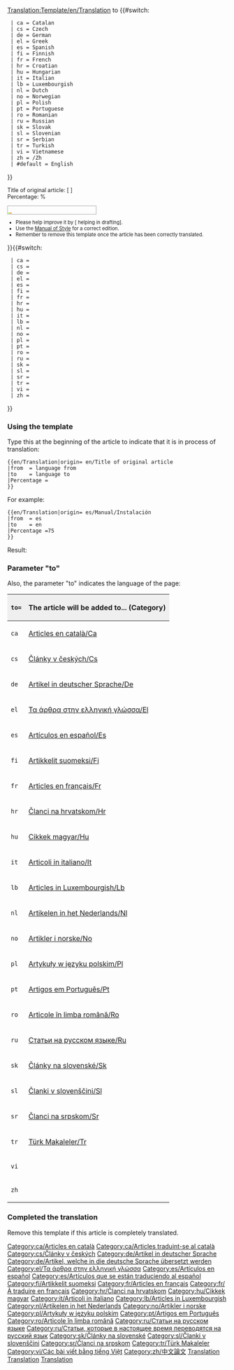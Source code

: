 <noinclude>[[Translation:Template/en/Translation]]</noinclude><noinclude></noinclude>{{en/Ambox| type  = style
| image = en/Translation.png
| text  = <strong>This article is being translated from {{#switch:{{{from|}}}
  | ca = Catalan
  | cs = Czech
  | de = German
  | el = Greek
  | es = Spanish
  | fi = Finnish
  | fr = French
  | hr = Croatian
  | hu = Hungarian
  | it = Italian
  | lb = Luxembourgish
  | nl = Dutch
  | no = Norwegian
  | pl = Polish
  | pt = Portuguese
  | ro = Romanian
  | ru = Russian
  | sk = Slovak
  | sl = Slovenian
  | sr = Serbian
  | tr = Turkish
  | vi = Vietnamese
  | zh = Chinese
  | #default = English
}} to {{#switch:{{{to|}}}
  | ca = Catalan
  | cs = Czech
  | de = German
  | el = Greek
  | es = Spanish
  | fi = Finnish
  | fr = French
  | hr = Croatian
  | hu = Hungarian
  | it = Italian
  | lb = Luxembourgish
  | nl = Dutch
  | no = Norwegian
  | pl = Polish
  | pt = Portuguese
  | ro = Romanian
  | ru = Russian
  | sk = Slovak
  | sl = Slovenian
  | sr = Serbian
  | tr = Turkish
  | vi = Vietnamese
  | zh = /Zh
  | #default = English
}}</strong>
<div style="font-size: 90%">
Title of original article: <includeonly>[{{SERVER}}{{localurl:{{NAMESPACE}}:{{{origin}}}|action=view}} {{{origin}}}]</includeonly><noinclude>{{{origin}}}</noinclude><br/>Percentage: {{{Percentage|0}}}%</div>
<div style="width:200px; text-align:Left; border:1px solid #aaa; padding:1px; overflow:hidden;"><span style="width:{{#expr: ({{{Percentage|0}}}/100) * 100}}%; height:2px; background:#7fff00; float:left;">&nbsp;</span><span style="width:{{#expr: 100 - ({{{Percentage|0}}}/100) * 100}}%; height:2px; background:#ff7f50; float:left;">&nbsp;</span></div><div style="font-size: 80%">
*Please help improve it by [{{SERVER}}{{localurl:{{NAMESPACE}}:{{PAGENAME}}|action=edit}} helping in drafting].
*Use the [[en/Wiki/Manual of Style|Manual of Style]] for a correct edition.
*Remember to remove this template once the article has been correctly translated.</div>
}}<includeonly>{{#switch:{{{to|}}}
  | ca = [[Category:ca/Articles en català]][[Category:ca/Articles traduint-se al català]]
  | cs = [[Category:cs/Články v českých]]
  | de = [[Category:de/Artikel in deutscher Sprache]][[Category:de/Artikel, welche in die deutsche Sprache übersetzt werden]]
  | el = [[Category:el/Τα άρθρα στην ελληνική γλώσσα]]
  | es = [[Category:es/Artículos en español]][[Category:es/Artículos que se están traduciendo al español]]
  | fi = [[Category:fi/Artikkelit suomeksi]]
  | fr = [[Category:fr/Articles en français]][[Category:fr/À traduire en français]]
  | hr = [[Category:hr/Članci na hrvatskom]]
  | hu = [[Category:hu/Cikkek magyar]]
  | it = [[Category:it/Articoli in italiano]]
  | lb = [[Category:lb/Articles in Luxembourgish]]
  | nl = [[Category:nl/Artikelen in het Nederlands]]
  | no = [[Category:no/Artikler i norske]]
  | pl = [[Category:pl/Artykuły w języku polskim]]
  | pt = [[Category:pt/Artigos em Português]]
  | ro = [[Category:ro/Articole în limba română]]
  | ru = [[Category:ru/Статьи на русском языке]][[Category:ru/Статьи, которые в настоящее время переводятся на русский язык]]
  | sk = [[Category:sk/Články na slovenské]]
  | sl = [[Category:sl/Članki v slovenščini]]
  | sr = [[Category:sr/Članci na srpskom]]
  | tr = [[Category:tr/Türk Makaleler]]
  | vi = [[Category:vi/Các bài viết bằng tiếng Việt]]
  | zh = [[Category:zh/中文論文]]
}}</includeonly><noinclude>

=== Using the template ===
Type this at the beginning of the article to indicate that it is in process of translation:
<pre>
{{en/Translation|origin= en/Title of original article
|from  = language from
|to    = language to
|Percentage =
}}
</pre>
For example:
<pre>
{{en/Translation|origin= es/Manual/Instalación
|from  = es
|to    = en
|Percentage =75
}}
</pre>
Result:
{{en/Translation|origin= es/Manual/Instalación
|from  = es
|to    = en
|Percentage =75
}}

===Parameter "to"===
Also, the parameter "to" indicates the language of the page:

{|border="2" width="auto" cellspacing="4" cellpadding="3" rules="all" style="margin:1em 1em 1em 0; border:solid 1px #AAAAAA;"
!width='46' style="background:#efefef;"|<code>to=</code>
!colspan="2" style="background:#efefef;"|The article will be added to... (Category)
|-
|<code>ca</code>|| [[:Category:ca/Articles en català|Articles en català/Ca]] || [[:Category:ca/Articles traduint-se al català|Articles traduint-se al català/Ca]]
|-
|<code>cs</code>|| [[:Category:cs/Články v českých|Články v českých/Cs]] ||
|-
|<code>de</code>|| [[:Category:de/Artikel in deutscher Sprache|Artikel in deutscher Sprache/De]] || [[:Category:de/Artikel, welche in die deutsche Sprache übersetzt werden|Artikel, welche in die deutsche Sprache übersetzt werden/De]]
|-
|<code>el</code>|| [[:Category:el/Τα άρθρα στην ελληνική γλώσσα|Τα άρθρα στην ελληνική γλώσσα/El]] ||
|-
|<code>es</code>|| [[:Category:es/Artículos en español|Artículos en español/Es]] || [[:Category:es/Artículos que se están traduciendo al español|Artículos que se están traduciendo al español/Es]]
|-
|<code>fi</code>|| [[:Category:fi/Artikkelit suomeksi|Artikkelit suomeksi/Fi]] ||
|-
|<code>fr</code>|| [[:Category:fr/Articles en français|Articles en français/Fr]] || [[:Category:fr/À traduire en français|À traduire en français/Fr]]
|-
|<code>hr</code>|| [[:Category:hr/Članci na hrvatskom|Članci na hrvatskom/Hr]] ||
|-
|<code>hu</code>|| [[:Category:hu/Cikkek magyar|Cikkek magyar/Hu]] || [[:Category:hu/Fordításban|Fordításban/Hu]]
|-
|<code>it</code>|| [[:Category:it/Articoli in italiano|Articoli in italiano/It]] || [[:Category:it/Articoli in fase di traduzione|Articoli in fase di traduzione/It]]
|-
|<code>lb</code>|| [[:Category:lb/Articles in Luxembourgish|Articles in Luxembourgish/Lb]] ||
|-
|<code>nl</code>|| [[:Category:nl/Artikelen in het Nederlands|Artikelen in het Nederlands/Nl]] ||
|-
|<code>no</code>|| [[:Category:no/Artikler i norske|Artikler i norske/No]] ||
|-
|<code>pl</code>|| [[:Category:pl/Artykuły w języku polskim|Artykuły w języku polskim/Pl]] ||
|-
|<code>pt</code>|| [[:Category:pt/Artigos em Português|Artigos em Português/Pt]] ||
|-
|<code>ro</code>|| [[:Category:ro/Articole în limba română|Articole în limba română/Ro]] ||
|-
|<code>ru</code>|| [[:Category:ru/Статьи на русском языке|Статьи на русском языке/Ru]] || [[:Category:ru/Статьи, которые в настоящее время переводятся на русский язык|Статьи в настоящее время переведенные на русский язык/Ru]]
|-
|<code>sk</code>|| [[:Category:sk/Články na slovenské|Články na slovenské/Sk]] ||
|-
|<code>sl</code>|| [[:Category:sl/Članki v slovenščini|Članki v slovenščini/Sl]] ||
|-
|<code>sr</code>|| [[:Category:sr/Članci na srpskom|Članci na srpskom/Sr]] ||
|-
|<code>tr</code>|| [[:Category:tr/Türk Makaleler|Türk Makaleler/Tr]] ||
|-
|<code>vi</code>||  ||
|-
|<code>zh</code>||  ||
|}

=== Completed the translation===
Remove this template if this article is completely translated.
[[Category:en/Templates|Translation]][[Category:en/Translation|Translation]][[Category:en/Message boxes|Translation]]</noinclude>